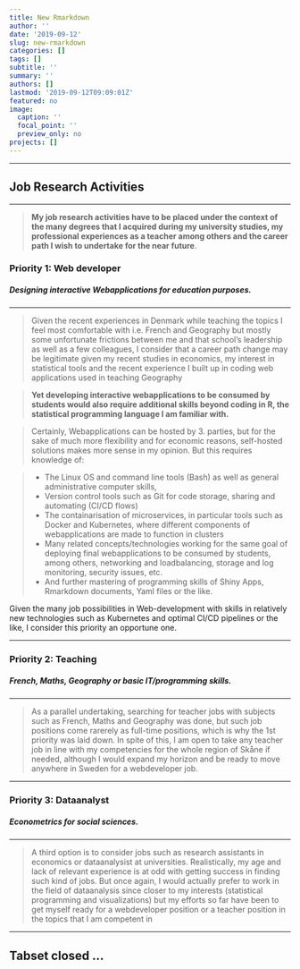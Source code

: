 ```yaml
---
title: New Rmarkdown
author: ''
date: '2019-09-12'
slug: new-rmarkdown
categories: []
tags: []
subtitle: ''
summary: ''
authors: []
lastmod: '2019-09-12T09:09:01Z'
featured: no
image:
  caption: ''
  focal_point: ''
  preview_only: no
projects: []
---
```


-----

## Job Research Activities {.tabset .tabset-fade}

-----



> **My job research activities have to be placed under the context of the many degrees that I acquired during my university studies, my professional experiences as a teacher among others and the career path I wish to undertake for the near future**. 




### **Priority 1: Web developer**

##### **Designing interactive Webapplications for education purposes.**

----


> Given the recent experiences in Denmark while teaching the topics I feel most comfortable with i.e. French and Geography but mostly some unfortunate frictions between me and that school's leadership as well as a few colleagues, I consider that a career path change may be legitimate given my recent studies in economics, my interest in statistical tools and the recent experience I built up in coding web applications used in teaching Geography    



> **Yet developing interactive webapplications to be consumed by students would also require additional skills beyond coding in R, the statistical programming language I am familiar with.**


> Certainly, Webapplications can be hosted by 3. parties, but for the sake of much more flexibility and for economic reasons, self-hosted solutions makes more sense in my opinion. But this requires knowledge of:



> - The Linux OS and command line tools (Bash) as well as general administrative computer skills,
> - Version control tools such as Git for code storage, sharing and automating (CI/CD flows)
> - The containarisation of microservices, in particular tools such as Docker and Kubernetes, where different components of webapplications are made to function in clusters
> - Many related concepts/technologies working for the same goal of deploying final webapplications to be consumed by students, among others, networking and loadbalancing, storage and log monitoring, security issues, etc.
> - And further mastering of programming skills of Shiny Apps, Rmarkdown documents, Yaml files or the like. 



Given the many job possibilities in Web-development with skills in relatively new technologies such as Kubernetes and optimal CI/CD pipelines or the like, I consider this priority an opportune one. 


-----


### **Priority 2: Teaching** 

##### **French, Maths, Geography or basic IT/programming skills.**


-----


> As a parallel undertaking, searching for teacher jobs with subjects such as French, Maths and Geography was done, but such job positions come rarerely as full-time positions, which is why the 1st priority was laid down. In spite of this, I am open to take any teacher job in line with my competencies for the whole region of Skåne if needed, although I would expand my horizon and be ready to move anywhere in Sweden for a webdeveloper job. 


-----


### **Priority 3: Dataanalyst**

##### **Econometrics for social sciences.**


-----


> A third option is to consider jobs such as research assistants in economics or dataanalysist at universities. Realistically, my age and lack of relevant experience is at odd with getting success in finding such kind of jobs. But once again, I would actually prefer to work in the field of dataanalysis since closer to my interests (statistical programming and visualizations) but my efforts so far have been to get myself ready for a webdeveloper position or a teacher position in the topics that I am competent in 

 

-----


## Tabset closed ...